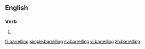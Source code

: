 ==English==

===Verb===
{{head|en}}

# {{present participle of|barrel|lang=en}}

[[fr:barrelling]]
[[simple:barrelling]]
[[sv:barrelling]]
[[vi:barrelling]]
[[zh:barrelling]]